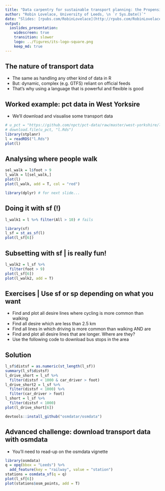 ```yaml
---
title: "Data carpentry for sustainable transport planning: the Propensity to Cycle Tool"
author: "Robin Lovelace, University of Leeds, \n `r Sys.Date()`"
date: "Slides: [rpubs.com/RobinLovelace](http://rpubs.com/RobinLovelace)"
output:
  ioslides_presentation:
    widescreen: true
    transition: slower
    logo: ../figures/its-logo-square.png
    keep_md: true
---
```


## The nature of transport data

- The same as handling any other kind of data in R
- But: dynamic, complex (e.g. GTFS) reliant on official feeds
- That's why using a language that is powerful and flexible is good

## Worked example: pct data in West Yorksire

- We'll download and visualise some transport data

```r
# u_pct = "https://github.com/npct/pct-data/raw/master/west-yorkshire/l.Rds"
# download.file(u_pct, "l.Rds")
library(stplanr)
l = readRDS("l.Rds")
plot(l)
```

## Analysing where people walk

```r
sel_walk = l$foot > 9
l_walk = l[sel_walk,]
plot(l)
plot(l_walk, add = T, col = "red")

library(dplyr) # for next slide...
```

## Doing it with sf (!)

```r
l_walk1 = l %>% filter(All > 10) # fails
```

```r
library(sf)
l_sf = st_as_sf(l)
plot(l_sf[6])
```

## Subsetting with sf | is really fun!

```r
l_walk2 = l_sf %>% 
  filter(foot > 9)
plot(l_sf[6])
plot(l_walk2, add = T)
```





## Exercises | Use sf or sp depending on what you want

- Find and plot all desire lines where cycling is more common than walking 
- Find all desire which are less than 2.5 km 
- Find all lines in which driving is more common than walking AND are 
- Find and plot all desire lines that are longer. Where are they?
- Use the following code to download bus stops in the area

## Solution

```r
l_sf$distsf = as.numeric(st_length(l_sf))
summary(l_sf$distsf)
l_drive_short = l_sf %>% 
  filter(distsf < 1000 & car_driver > foot)
l_drive_short2 = l_sf %>% 
  filter(distsf < 1000) %>% 
  filter(car_driver > foot)
l_short = l_sf %>% 
  filter(distsf < 1000)
plot(l_drive_short[6])
```


```r
devtools::install_github("osmdatar/osmdata")
```


## Advanced challenge: download transport data with osmdata 

- You'll need to read-up on the osmdata vignette

```r
library(osmdata)
q = opq(bbox = "Leeds") %>% 
  add_feature(key = "railway", value = "station")
stations = osmdata_sf(q = q)
plot(l_sf[6])
plot(stations$osm_points, add = T)
```
